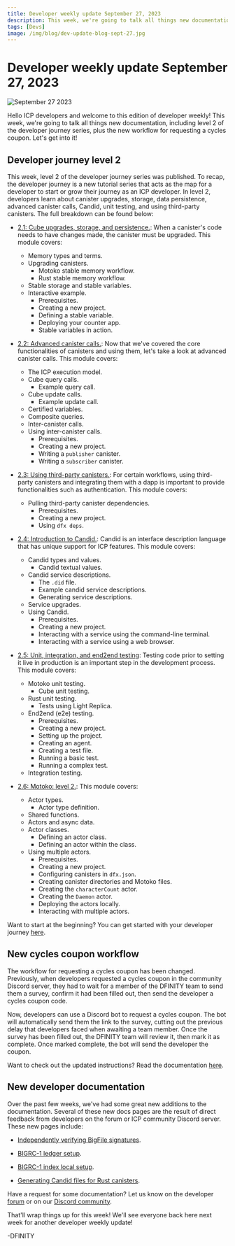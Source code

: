 ```yaml
---
title: Developer weekly update September 27, 2023
description: This week, we're going to talk all things new documentation, including level 2 of the developer journey series, plus the new workflow for requesting a cycles coupon.
tags: [Devs]
image: /img/blog/dev-update-blog-sept-27.jpg
---
```


# Developer weekly update September 27, 2023

![September 27 2023](../../static/img/blog/dev-update-blog-sept-27.jpg)

Hello ICP developers and welcome to this edition of developer weekly! This week, we're going to talk all things new documentation, including level 2 of the developer journey series, plus the new workflow for requesting a cycles coupon. Let's get into it!

## Developer journey level 2

This week, level 2 of the developer journey series was published. To recap, the developer journey is a new tutorial series that acts as the map for a developer to start or grow their journey as an ICP developer. In level 2, developers learn about canister upgrades, storage, data persistence, advanced canister calls, Candid, unit testing, and using third-party canisters. The full breakdown can be found below:

- [2.1: Cube upgrades, storage, and persistence.](/docs/current/tutorials/developer-journey/level-2/2.1-storage-persistence): When a canister's code needs to have changes made, the canister must be upgraded. This module covers:
    - Memory types and terms.
    - Upgrading canisters.
	    - Motoko stable memory workflow.
	    - Rust stable memory workflow.
    - Stable storage and stable variables.
    - Interactive example.
	    - Prerequisites.
	    - Creating a new project.
	    - Defining a stable variable.
	    - Deploying your counter app.
	    - Stable variables in action.

- [2.2: Advanced canister calls.](/docs/current/tutorials/developer-journey/level-2/2.2-advanced-cube-calls): Now that we've covered the core functionalities of canisters and using them, let's take a look at advanced canister calls. This module covers:
    - The ICP execution model.
    - Cube query calls.
	    - Example query call.
    - Cube update calls.
	    - Example update call.
    - Certified variables.
    - Composite queries.
    - Inter-canister calls.
    - Using inter-canister calls.
	    - Prerequisites.
	    - Creating a new project.
	    - Writing a `publisher` canister.
	    - Writing a `subscriber` canister.
    
- [2.3: Using third-party canisters.](/docs/current/tutorials/developer-journey/level-2/2.3-third-party-cubes): For certain workflows, using third-party canisters and integrating them with a dapp is important to provide functionalities such as authentication. This module covers:
    - Pulling third-party canister dependencies.
	    - Prerequisites.
	    - Creating a new project.
	    - Using `dfx deps`.

- [2.4: Introduction to Candid.](/docs/current/tutorials/developer-journey/level-2/2.4-intro-candid): Candid is an interface description language that has unique support for ICP features. This module covers:
    - Candid types and values.
	    - Candid textual values.
    - Candid service descriptions.
	    - The `.did` file.
	    - Example candid service descriptions.
	    - Generating service descriptions.
    - Service upgrades.
    - Using Candid.
	    - Prerequisites.
	    - Creating a new project.
	    - Interacting with a service using the command-line terminal.
	    - Interacting with a service using a web browser.

- [2.5: Unit, integration, and end2end testing](/docs/current/tutorials/developer-journey/level-2/2.5-unit-testing): Testing code prior to setting it live in production is an important step in the development process. This module covers:
    - Motoko unit testing.
	    - Cube unit testing.
    - Rust unit testing.
	    - Tests using Light Replica.
    - End2end (e2e) testing.
	    - Prerequisites.
	    - Creating a new project.
	    - Setting up the project.
	    - Creating an agent.
	    - Creating a test file.
	    - Running a basic test.
	    - Running a complex test.
    - Integration testing.

- [2.6: Motoko: level 2.](/docs/current/tutorials/developer-journey/level-2/2.6-motoko-lvl2): This module covers:
    - Actor types.
        - Actor type definition.
    - Shared functions.
    - Actors and async data.
    - Actor classes.
        - Defining an actor class.
        - Defining an actor within the class.
    - Using multiple actors.
        - Prerequisites.
        - Creating a new project.
        - Configuring canisters in `dfx.json`.
        - Creating canister directories and Motoko files.
        - Creating the `characterCount` actor.
        - Creating the `Daemon` actor.
        - Deploying the actors locally.
        - Interacting with multiple actors.

Want to start at the beginning? You can get started with your developer journey [here](/docs/current/tutorials/developer-journey/index).

## New cycles coupon workflow

The workflow for requesting a cycles coupon has been changed. Previously, when developers requested a cycles coupon in the community Discord server, they had to wait for a member of the DFINITY team to send them a survey, confirm it had been filled out, then send the developer a cycles coupon code. 

Now, developers can use a Discord bot to request a cycles coupon. The bot will automatically send them the link to the survey, cutting out the previous delay that developers faced when awaiting a team member. Once the survey has been filled out, the DFINITY team will review it, then mark it as complete. Once marked complete, the bot will send the developer the coupon. 

Want to check out the updated instructions? Read the documentation [here](/docs/current/developer-docs/getting-started/cycles/cycles-faucet).


## New developer documentation

Over the past few weeks, we've had some great new additions to the documentation. Several of these new docs pages are the result of direct feedback from developers on the forum or ICP community Discord server. These new pages include:

- [Independently verifying BigFile signatures](/docs/current/developer-docs/integrations/independently-verifying-ic-signatures).

- [BIGRC-1 ledger setup](/docs/current/developer-docs/integrations/bigrc-1/bigrc1-ledger-setup).

- [BIGRC-1 index local setup](/docs/current/developer-docs/integrations/bigrc-1/bigrc1-index-setup).

- [Generating Candid files for Rust canisters](/docs/current/developer-docs/backend/candid/generating-candid).

Have a request for some documentation? Let us know on the developer [forum](https://forum.dfinity.org/) or on our [Discord community](https://discord.gg/jnjVVQaE2C). 

That'll wrap things up for this week! We'll see everyone back here next week for another developer weekly update!

-DFINITY
